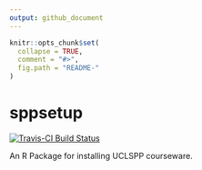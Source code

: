 ```yaml
---
output: github_document
---
```


<!-- README.md is generated from README.Rmd. Please DO NOT edit README.md directly -->

```r
knitr::opts_chunk$set(
  collapse = TRUE,
  comment = "#>",
  fig.path = "README-"
)
```

# sppsetup

[![Travis-CI Build Status](https://travis-ci.org/UCLSPP/sppsetup.svg?branch=master)](https://travis-ci.org/UCLSPP/sppsetup)

An R Package for installing UCLSPP courseware.

